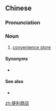 ==Chinese==
{{zh-forms|type=22}}

===Pronunciation===
{{zh-pron
|m=biànlì shāngdiàn
|c=bin6 lei6 soeng1 dim3
|cat=n
}}

===Noun===
{{zh-noun}}

# [[convenience store]]

====Synonyms====
* {{zh-l|便利店}}

====See also====
* {{zh-l|小賣部}}

[[zh:便利商店]]
